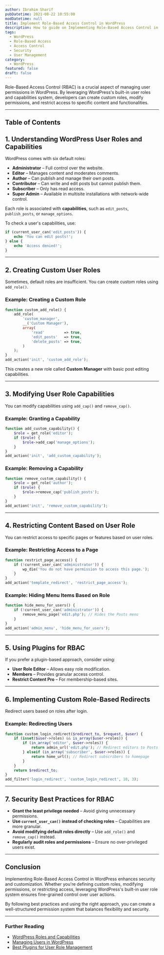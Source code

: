 ```yaml
---
author: Ibrahim Sharif
pubDatetime: 2021-08-22 10:55:00
modDatetime: null
title: Implement Role-Based Access Control in WordPress
description: How to guide on Implementing Role-Based Access Control in WordPress.
tags:
  - WordPress
  - Role-Based Access
  - Access Control
  - Security
  - User Management
category:
  - WordPress
featured: false
draft: false
---
```



Role-Based Access Control (RBAC) is a crucial aspect of managing user permissions in WordPress. By leveraging WordPress's built-in user roles and capabilities system, developers can create custom roles, modify permissions, and restrict access to specific content and functionalities.

---

## Table of Contents

## **1. Understanding WordPress User Roles and Capabilities**

WordPress comes with six default roles:
- **Administrator** – Full control over the website.
- **Editor** – Manages content and moderates comments.
- **Author** – Can publish and manage their own posts.
- **Contributor** – Can write and edit posts but cannot publish them.
- **Subscriber** – Only has read access.
- **Super Admin** – Available in multisite installations with network-wide control.

Each role is associated with **capabilities**, such as `edit_posts`, `publish_posts`, or `manage_options`.

To check a user's capabilities, use:
```php
if (current_user_can('edit_posts')) {
    echo 'You can edit posts!';
} else {
    echo 'Access denied!';
}
```

---

## **2. Creating Custom User Roles**

Sometimes, default roles are insufficient. You can create custom roles using `add_role()`.

### **Example: Creating a Custom Role**
```php
function custom_add_role() {
    add_role(
        'custom_manager',
        __('Custom Manager'),
        array(
            'read'         => true,
            'edit_posts'   => true,
            'delete_posts' => true,
        )
    );
}
add_action('init', 'custom_add_role');
```

This creates a new role called **Custom Manager** with basic post editing capabilities.

---

## **3. Modifying User Role Capabilities**

You can modify capabilities using `add_cap()` and `remove_cap()`.

### **Example: Granting a Capability**
```php
function add_custom_capability() {
    $role = get_role('editor');
    if ($role) {
        $role->add_cap('manage_options');
    }
}
add_action('init', 'add_custom_capability');
```

### **Example: Removing a Capability**
```php
function remove_custom_capability() {
    $role = get_role('author');
    if ($role) {
        $role->remove_cap('publish_posts');
    }
}
add_action('init', 'remove_custom_capability');
```

---

## **4. Restricting Content Based on User Role**

You can restrict access to specific pages or features based on user roles.

### **Example: Restricting Access to a Page**
```php
function restrict_page_access() {
    if (!current_user_can('administrator')) {
        wp_die('You do not have permission to access this page.');
    }
}
add_action('template_redirect', 'restrict_page_access');
```

### **Example: Hiding Menu Items Based on Role**
```php
function hide_menu_for_users() {
    if (!current_user_can('administrator')) {
        remove_menu_page('edit.php'); // Hides the Posts menu
    }
}
add_action('admin_menu', 'hide_menu_for_users');
```

---

## **5. Using Plugins for RBAC**

If you prefer a plugin-based approach, consider using:
- **User Role Editor** – Allows easy role modification.
- **Members** – Provides granular access control.
- **Restrict Content Pro** – For membership-based sites.

---

## **6. Implementing Custom Role-Based Redirects**

Redirect users based on roles after login.

### **Example: Redirecting Users**
```php
function custom_login_redirect($redirect_to, $request, $user) {
    if (isset($user->roles) && is_array($user->roles)) {
        if (in_array('editor', $user->roles)) {
            return admin_url('edit.php'); // Redirect editors to Posts
        } elseif (in_array('subscriber', $user->roles)) {
            return home_url(); // Redirect subscribers to homepage
        }
    }
    return $redirect_to;
}
add_filter('login_redirect', 'custom_login_redirect', 10, 3);
```

---

## **7. Security Best Practices for RBAC**

- **Grant the least privilege needed** – Avoid giving unnecessary permissions.
- **Use `current_user_can()` instead of checking roles** – Capabilities are more granular.
- **Avoid modifying default roles directly** – Use `add_role()` and `remove_cap()` instead.
- **Regularly audit roles and permissions** – Ensure no over-privileged users exist.

---

## **Conclusion**

Implementing Role-Based Access Control in WordPress enhances security and customization. Whether you're defining custom roles, modifying permissions, or restricting access, leveraging WordPress's built-in user role system ensures fine-grained control over user actions.

By following best practices and using the right approach, you can create a well-structured permission system that balances flexibility and security.

---

### **Further Reading**
- [WordPress Roles and Capabilities](https://developer.wordpress.org/reference/functions/add_role/)
- [Managing Users in WordPress](https://wordpress.org/support/article/roles-and-capabilities/)
- [Best Plugins for User Role Management](https://wordpress.org/plugins/user-role-editor/)

